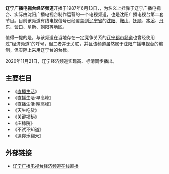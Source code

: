 {{otheruses|subject=2012年起使用「经济频道」呼号的地面电视頻道|other=曾经使用「经济频道」呼号的地面电视頻道|辽宁广播电视台都市频道}}
{{unreferenced|time=2015-02-13T18:58+08:00}}
{{頻道資訊
| 頻道名稱         = 辽宁广播电视台经济频道
| 頻道圖片檔案     =  
| 頻道圖片尺寸     = 160px
| 頻道圖片名稱     =
| 所屬國家         = {{PRC}}
| 總部所在         = {{CHN}}辽宁沈阳
| 播放地區         = [[辽宁省|辽宁省]]
| 開播日期         = 1987年
| 停播日期         =
| 收視率           =
| 收視率調查時間   =
| 收視率資料來源   =
| 頻道口號         = 
| 擁有者           = [[沈阳广播电视台|沈阳广播电视台]]
| 持股者           =
| 前頻道名稱       = 沈阳电视台二套<br>沈阳电视台综合频道<br>沈阳电视台生活频道<br>沈阳广播电视台综合频道
| 被取代名稱       =
| 集團同類頻道     = [[辽宁广播电视台都市频道|辽宁广播电视台都市频道]]
| 重播服務頻道     =
| 数字电视供应商01  = 沈阳地面数字电视
| 数字电视频道数01  = 498MHz
| 数字电视供应商02  = [[沈阳市|沈阳市]][[康平县|康平县]]
| 数字电视频道数02  = 610MHz、682MHz
| 数字电视供应商03  = [[沈阳市|沈阳市]][[辽中区|辽中区]]
| 数字电视频道数03  = 690MHz
| 数字电视供应商04  = [[沈阳市|沈阳市]][[法库县|法库县]]
| 数字电视频道数04  = 203MHz
| 数字电视供应商05  = [[沈阳市|沈阳市]][[沈北新区|沈北新区]]
| 数字电视频道数05  = 171MHz
| 数字电视供应商06  = [[沈阳市|沈阳市]][[新民市|新民市]]
| 数字电视频道数06  = 474MHz
| 数字电视供应商07  = [[沈阳市|沈阳市]][[苏家屯区|苏家屯区]]
| 数字电视频道数07  = 195MHz
| 有線電視供應商01 = 辽宁省
| 有線電視頻道數01 = 视情况而定
| 有線電視供應商02 = 
| 有線電視頻道數02 = 
| 線上收看網站01   = 官网直播
| 線上收看網址01   = [https://web.archive.org/web/20150127055650/http://www.csytv.com/kuanpin/zhibo/ 网上直播]
| 線上收看網站02   = 
| 線上收看網址02   = 
| 頻道官方網站     = http://www.csytv.com/
| 備註             =
|}}

'''辽宁广播电视台经济频道'''开播于1987年6月13日，，为名义上挂靠于辽宁广播电视台、实际由沈阳广播电视台制作运营的一个电视频道，也是沈阳广播电视台第二套节目。目前该频道有线电视信号已经覆盖到[[辽宁省|辽宁省]]的[[沈阳市|沈阳]]、[[鞍山市|鞍山]]、[[抚顺市|抚顺]]、[[本溪市|本溪]]、[[丹东市|丹东]]、[[营口市|营口]]、[[阜新市|阜新]]、[[朝阳市|朝阳]]等地区。

值得一提的是，与该频道在当地存在一定竞争关系的[[辽宁广播电视台都市频道|辽宁都市频道]]也曾经使用过“经济频道”的呼号，但二者并无关联，并且该频道虽然属于沈阳广播电视台的编制，但实际上采用辽宁台的台标。

2020年11月21日，辽宁经济频道实现高、标清同步播出。

== 主要栏目 ==
* 《[[直播生活|直播生活]]》
* 《直播生活·早高峰》
* 《直播生活·晚高峰》
* 《天生吃货》
* 《关键揭秘》
* 《庄稼院》
* 《不试不知道》
* 《逗你乐翻天》

== 外部链接 ==
* [https://web.archive.org/web/20150127055650/http://www.csytv.com/kuanpin/zhibo/ 辽宁广播电视台经济频道在线直播]
{{沈阳广播电视台}}
{{辽宁广播电视台}}